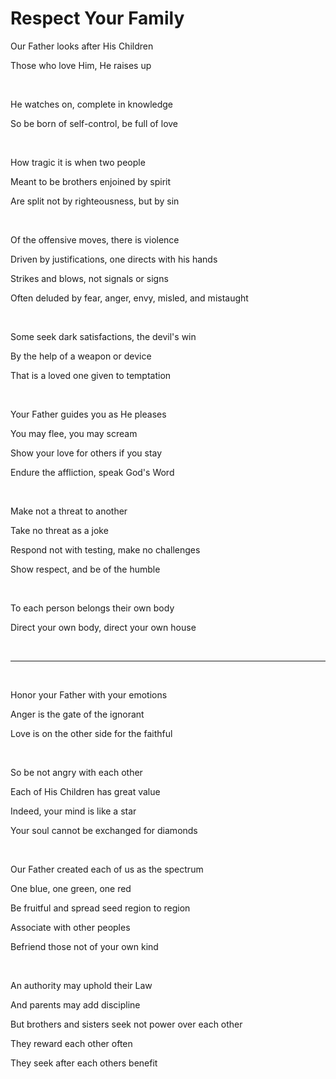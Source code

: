 # Respect Your Family

Our Father looks after His Children

Those who love Him, He raises up

<br />

He watches on, complete in knowledge

So be born of self-control, be full of love

<br />

How tragic it is when two people

Meant to be brothers enjoined by spirit

Are split not by righteousness, but by sin

<p></p>

<br />

Of the offensive moves, there is violence

Driven by justifications, one directs with his hands

Strikes and blows, not signals or signs

Often deluded by fear, anger, envy, misled, and mistaught

<br />

Some seek dark satisfactions, the devil's win

By the help of a weapon or device

That is a loved one given to temptation

<p></p>

<br />

Your Father guides you as He pleases

You may flee, you may scream

Show your love for others if you stay

Endure the affliction, speak God's Word

<br />

Make not a threat to another

Take no threat as a joke

Respond not with testing, make no challenges

Show respect, and be of the humble

<br />

To each person belongs their own body

Direct your own body, direct your own house

<br />

---

<br />

Honor your Father with your emotions

Anger is the gate of the ignorant

Love is on the other side for the faithful

<p></p>

<br />

So be not angry with each other

Each of His Children has great value

Indeed, your mind is like a star

Your soul cannot be exchanged for diamonds

<br />

Our Father created each of us as the spectrum

One blue, one green, one red

Be fruitful and spread seed region to region

Associate with other peoples

Befriend those not of your own kind

<p></p>

<br />

An authority may uphold their Law

And parents may add discipline

But brothers and sisters seek not power over each other

They reward each other often

They seek after each others benefit

<p></p>
